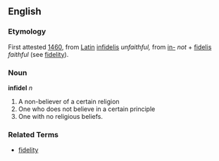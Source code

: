 ==English==
===Etymology===
First attested [[w:1460|1460]], from [[Latin]] [[infidelis]] ''unfaithful,'' from [[in-]] ''not'' + [[fidelis]] ''faithful'' (see [[fidelity]]).

===Noun===
'''infidel''' ''n''

# A non-believer of a certain religion
# One who does not believe in a certain principle
# One with no religious beliefs.
===Related Terms===
*[[fidelity]]
{{stub}}